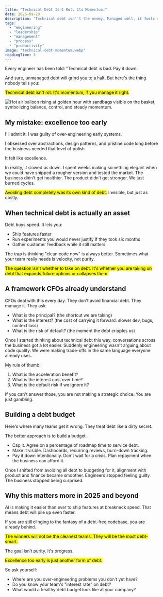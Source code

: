 ```yaml
---
title: "Technical Debt Isnt Rot. Its Momentum."
date: 2025-09-20
description: "Technical debt isn''t the enemy. Managed well, it fuels speed and experimentation. Learn how to treat debt as leverage, build a debt budget, and align engine..."
tags:
  - "engineering"
  - "leadership"
  - "management"
  - "process"
  - "productivity"
image: "technical-debt-momentum.webp"
readingTime: 3
---
```








Every engineer has been told: "Technical debt is bad. Pay it down.

And sure, unmanaged debt will grind you to a halt. But here's the thing nobody tells you:

<mark>Technical debt isn't rot. It's momentum, if you manage it right.</mark>

![Hot air balloon rising at golden hour with sandbags visible on the basket, symbolizing balance, control, and steady momentum.](technical-debt-momentum.webp)

## My mistake: excellence too early

I'll admit it. I was guilty of over-engineering early systems.

I obsessed over abstractions, design patterns, and pristine code long before the business needed that level of polish.

It felt like excellence.

In reality, it slowed us down. I spent weeks making something elegant when we could have shipped a rougher version and tested the market. The business didn't get healthier. The product didn't get stronger. We just burned cycles.

<mark>Avoiding debt completely was its own kind of debt.</mark> Invisible, but just as costly.

## When technical debt is actually an asset

Debt buys speed. It lets you:

- Ship features faster
- Run experiments you would never justify if they took six months
- Gather customer feedback while it still matters

The trap is thinking "clean code now" is always better. Sometimes what your team really needs is velocity, not purity.

<mark>The question isn't whether to take on debt. It's whether you are taking on debt that expands future options or collapses them.</mark>

## A framework CFOs already understand

CFOs deal with this every day. They don't avoid financial debt. They manage it. They ask:

- What is the principal? (the shortcut we are taking)
- What is the interest? (the cost of carrying it forward: slower dev, bugs, context loss)
- What is the risk of default? (the moment the debt cripples us)

Once I started thinking about technical debt this way, conversations across the business got a lot easier. Suddenly engineering wasn't arguing about code quality. We were making trade-offs in the same language everyone already uses.

My rule of thumb:

1. What is the acceleration benefit?
2. What is the interest cost over time?
3. What is the default risk if we ignore it?

If you can't answer those, you are not making a strategic choice. You are just gambling.

## Building a debt budget

Here's where many teams get it wrong. They treat debt like a dirty secret.

The better approach is to build a budget.

- Cap it. Agree on a percentage of roadmap time to service debt.
- Make it visible. Dashboards, recurring reviews, burn-down tracking.
- Pay it down intentionally. Don't wait for a crisis. Plan repayment when the business can afford it.

Once I shifted from avoiding all debt to budgeting for it, alignment with product and finance became smoother. Engineers stopped feeling guilty. The business stopped being surprised.

## Why this matters more in 2025 and beyond

AI is making it easier than ever to ship features at breakneck speed. That means debt will pile up even faster.

If you are still clinging to the fantasy of a debt-free codebase, you are already behind.

<mark>The winners will not be the cleanest teams. They will be the most debt-smart.</mark>

The goal isn't purity. It's progress.

<mark>Excellence too early is just another form of debt.</mark>

So ask yourself:

- Where are you over-engineering problems you don't yet have?
- Do you know your team's "interest rate" on debt?
- What would a healthy debt budget look like at your company?